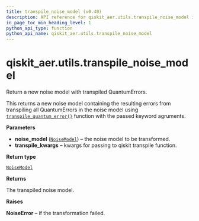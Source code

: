 ```yaml
---
title: transpile_noise_model (v0.40)
description: API reference for qiskit_aer.utils.transpile_noise_model in qiskit v0.40
in_page_toc_min_heading_level: 1
python_api_type: function
python_api_name: qiskit_aer.utils.transpile_noise_model
---
```


<span id="qiskit-aer-utils-transpile-noise-model" />

# qiskit\_aer.utils.transpile\_noise\_model

<Function id="qiskit_aer.utils.transpile_noise_model" isDedicatedPage={true} github="https://github.com/qiskit/qiskit-aer/tree/stable/0.11/qiskit_aer/utils/noise_transformation.py" signature="transpile_noise_model(noise_model, **transpile_kwargs)">
  Return a new noise model with transpiled QuantumErrors.

  This returns a new noise model containing the resulting errors from transpiling all QuantumErrors in the noise model using [`transpile_quantum_error()`](qiskit_aer.utils.transpile_quantum_error "qiskit_aer.utils.transpile_quantum_error") function with the passed keyword agruments.

  **Parameters**

  *   **noise\_model** ([`NoiseModel`](qiskit_aer.noise.NoiseModel "qiskit_aer.noise.noise_model.NoiseModel")) – the noise model to be transformed.
  *   **transpile\_kwargs** – kwargs for passing to qiskit transpile function.

  **Return type**

  [`NoiseModel`](qiskit_aer.noise.NoiseModel "qiskit_aer.noise.noise_model.NoiseModel")

  **Returns**

  The transpiled noise model.

  **Raises**

  **NoiseError** – if the transformation failed.
</Function>

